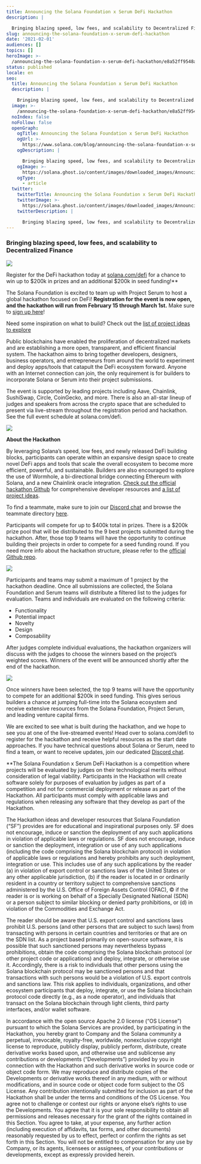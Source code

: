 ```yaml
---
title: Announcing the Solana Foundation x Serum DeFi Hackathon
description: |

  Bringing blazing speed, low fees, and scalability to Decentralized Finance
slug: announcing-the-solana-foundation-x-serum-defi-hackathon
date: '2021-02-01'
audiences: []
topics: []
heroImage: >-
  /announcing-the-solana-foundation-x-serum-defi-hackathon/e8a52ff9548a425d89d79caef63760e2.png
status: published
locale: en
seo:
  title: Announcing the Solana Foundation x Serum DeFi Hackathon
  description: |

    Bringing blazing speed, low fees, and scalability to Decentralized Finance
  image: >-
    /announcing-the-solana-foundation-x-serum-defi-hackathon/e8a52ff9548a425d89d79caef63760e2.png
  noIndex: false
  noFollow: false
  openGraph:
    ogTitle: Announcing the Solana Foundation x Serum DeFi Hackathon
    ogUrl: >-
      https://www.solana.com/blog/announcing-the-solana-foundation-x-serum-defi-hackathon
    ogDescription: |

      Bringing blazing speed, low fees, and scalability to Decentralized Finance
    ogImage: >-
      https://solana.ghost.io/content/images/downloaded_images/Announcing-the-Solana-Foundation-x-Serum-DeFi-Hackathon/1-NipXT_niSUugobAQ2_VmwQ-3.png
    ogType:
      - article
  twitter:
    twitterTitle: Announcing the Solana Foundation x Serum DeFi Hackathon
    twitterImage: >-
      https://solana.ghost.io/content/images/downloaded_images/Announcing-the-Solana-Foundation-x-Serum-DeFi-Hackathon/1-NipXT_niSUugobAQ2_VmwQ-3.png
    twitterDescription: |

      Bringing blazing speed, low fees, and scalability to Decentralized Finance
---
```


### **Bringing blazing speed, low fees, and scalability to Decentralized Finance**

![](/announcing-the-solana-foundation-x-serum-defi-hackathon/image-1.jpg)

Register for the DeFi hackathon today at [solana.com/defi](https://solana.com/defi?ref=solana.ghost.io) for a chance to win up to $200k in prizes and an additional $200k in seed funding!\*\*

The Solana Foundation is excited to team up with Project Serum to host a global hackathon focused on DeFi! **Registration for the event is now open, and the hackathon will run from February 15 through March 1st.** Make sure to [sign up here](https://solana.com/defi?ref=solana.ghost.io)!

Need some inspiration on what to build? Check out the [list of project ideas to explore](https://github.com/solana-labs/defi-hackathon/blob/main/ideas.md?ref=solana.ghost.io)

Public blockchains have enabled the proliferation of decentralized markets and are establishing a more open, transparent, and efficient financial system. The hackathon aims to bring together developers, designers, business operators, and entrepreneurs from around the world to experiment and deploy apps/tools that catapult the DeFi ecosystem forward. Anyone with an Internet connection can join, the only requirement is for builders to incorporate Solana or Serum into their project submissions.

The event is supported by leading projects including Aave, Chainlink, SushiSwap, Circle, CoinGecko, and more. There is also an all-star lineup of judges and speakers from across the crypto space that are scheduled to present via live-stream throughout the registration period and hackathon. See the full event schedule at solana.com/defi.

![](/announcing-the-solana-foundation-x-serum-defi-hackathon/image-2.jpg)

**About the Hackathon**

By leveraging Solana’s speed, low fees, and newly released DeFi building blocks, participants can operate within an expansive design space to create novel DeFi apps and tools that scale the overall ecosystem to become more efficient, powerful, and sustainable. Builders are also encouraged to explore the use of Wormhole, a bi-directional bridge connecting Ethereum with Solana, and a new Chainlink oracle integration. [Check out the official hackathon Github](https://github.com/solana-labs/defi-hackathon?ref=solana.ghost.io) for comprehensive developer resources and [a list of project ideas](https://github.com/solana-labs/defi-hackathon/blob/main/ideas.md?ref=solana.ghost.io).

To find a teammate, make sure to join our [Discord chat](https://discord.gg/uNHzdyZRMB?ref=solana.ghost.io) and browse the teammate directory [here](https://airtable.com/shrKQ0KdkKjoejQex/tblRhtznXGRg28mnJ?ref=solana.ghost.io).

Participants will compete for up to $400k total in prizes. There is a $200k prize pool that will be distributed to the 9 best projects submitted during the hackathon. After, those top 9 teams will have the opportunity to continue building their projects in order to compete for a seed funding round. If you need more info about the hackathon structure, please refer to the [official Github repo](https://github.com/solana-labs/defi-hackathon?ref=solana.ghost.io).

![](/announcing-the-solana-foundation-x-serum-defi-hackathon/image-3.jpg)

Participants and teams may submit a maximum of 1 project by the hackathon deadline. Once all submissions are collected, the Solana Foundation and Serum teams will distribute a filtered list to the judges for evaluation. Teams and individuals are evaluated on the following criteria:

-   Functionality
-   Potential impact
-   Novelty
-   Design
-   Composability

After judges complete individual evaluations, the hackathon organizers will discuss with the judges to choose the winners based on the project’s weighted scores. Winners of the event will be announced shortly after the end of the hackathon.

![](/announcing-the-solana-foundation-x-serum-defi-hackathon/image-4.jpg)

Once winners have been selected, the top 9 teams will have the opportunity to compete for an additional $200k in seed funding. This gives serious builders a chance at jumping full-time into the Solana ecosystem and receive extensive resources from the Solana Foundation, Project Serum, and leading venture capital firms.

We are excited to see what is built during the hackathon, and we hope to see you at one of the live-streamed events! Head over to solana.com/defi to register for the hackathon and receive helpful resources as the start date approaches. If you have technical questions about Solana or Serum, need to find a team, or want to receive updates, join our dedicated [Discord chat](https://discord.gg/uNHzdyZRMB?ref=solana.ghost.io).

\*\*The Solana Foundation x Serum DeFi Hackathon is a competition where projects will be evaluated by judges on their technological merits without consideration of legal viability. Participants in the Hackathon will create software solely for purposes of evaluation by judges as part of a competition and not for commercial deployment or release as part of the Hackathon. All participants must comply with applicable laws and regulations when releasing any software that they develop as part of the Hackathon.

The Hackathon ideas and developer resources that Solana Foundation (“SF”) provides are for educational and inspirational purposes only. SF does not encourage, induce or sanction the deployment of any such applications in violation of applicable laws or regulations. SF does not encourage, induce or sanction the deployment, integration or use of any such applications (including the code comprising the Solana blockchain protocol) in violation of applicable laws or regulations and hereby prohibits any such deployment, integration or use. This includes use of any such applications by the reader (a) in violation of export control or sanctions laws of the United States or any other applicable jurisdiction, (b) if the reader is located in or ordinarily resident in a country or territory subject to comprehensive sanctions administered by the U.S. Office of Foreign Assets Control (OFAC), © if the reader is or is working on behalf of a Specially Designated National (SDN) or a person subject to similar blocking or denied party prohibitions, or (d) in violation of the Commodities and Exchange Act.

The reader should be aware that U.S. export control and sanctions laws prohibit U.S. persons (and other persons that are subject to such laws) from transacting with persons in certain countries and territories or that are on the SDN list. As a project based primarily on open-source software, it is possible that such sanctioned persons may nevertheless bypass prohibitions, obtain the code comprising the Solana blockchain protocol (or other project code or applications) and deploy, integrate, or otherwise use it. Accordingly, there is a risk to individuals that other persons using the Solana blockchain protocol may be sanctioned persons and that transactions with such persons would be a violation of U.S. export controls and sanctions law. This risk applies to individuals, organizations, and other ecosystem participants that deploy, integrate, or use the Solana blockchain protocol code directly (e.g., as a node operator), and individuals that transact on the Solana blockchain through light clients, third party interfaces, and/or wallet software.

In accordance with the open source Apache 2.0 license (“OS License”) pursuant to which the Solana Services are provided, by participating in the Hackathon, you hereby grant to Company and the Solana community a perpetual, irrevocable, royalty-free, worldwide, nonexclusive copyright license to reproduce, publicly display, publicly perform, distribute, create derivative works based upon, and otherwise use and sublicense any contributions or developments (“Developments”) provided by you in connection with the Hackathon and such derivative works in source code or object code form. We may reproduce and distribute copies of the Developments or derivative works thereof in any medium, with or without modifications, and in source code or object code form subject to the OS License. Any contribution intentionally submitted for inclusion as part of the Hackathon shall be under the terms and conditions of the OS License. You agree not to challenge or contest our rights or anyone else’s rights to use the Developments. You agree that it is your sole responsibility to obtain all permissions and releases necessary for the grant of the rights contained in this Section. You agree to take, at your expense, any further action (including execution of affidavits, tax forms, and other documents) reasonably requested by us to effect, perfect or confirm the rights as set forth in this Section. You will not be entitled to compensation for any use by Company, or its agents, licensees or assignees, of your contributions or developments, except as expressly provided herein.
